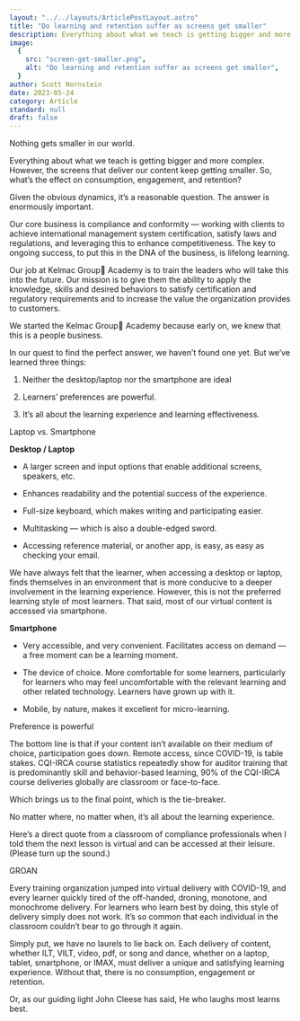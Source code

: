 ```yaml
---
layout: "../../layouts/ArticlePostLayout.astro"
title: "Do learning and retention suffer as screens get smaller"
description: Everything about what we teach is getting bigger and more complex. However, the screens that deliver our content keep getting smaller. So, what’s the effect on consumption, engagement, and retention?
image:
  {
    src: "screen-get-smaller.png",
    alt: "Do learning and retention suffer as screens get smaller",
  }
author: Scott Hornstein
date: 2023-05-24
category: Article
standard: null
draft: false
---
```


Nothing gets smaller in our world.

Everything about what we teach is getting bigger and more complex. However, the screens that deliver our content keep getting smaller. So, what’s the effect on consumption, engagement, and retention?

Given the obvious dynamics, it’s a reasonable question. The answer is enormously important.

Our core business is compliance and conformity — working with clients to achieve international management system certification, satisfy laws and regulations, and leveraging this to enhance competitiveness. The key to ongoing success, to put this in the DNA of the business, is lifelong learning.

Our job at Kelmac Group Academy is to train the leaders who will take this into the future. Our mission is to give them the ability to apply the knowledge, skills and desired behaviors to satisfy certification and regulatory requirements and to increase the value the organization provides to customers.

We started the Kelmac Group Academy because early on, we knew that this is a people business.

In our quest to find the perfect answer, we haven’t found one yet. But we’ve learned three things:

1. Neither the desktop/laptop nor the smartphone are ideal

2. Learners’ preferences are powerful.

3. It’s all about the learning experience and learning effectiveness.

Laptop vs. Smartphone

**Desktop / Laptop**

- A larger screen and input options that enable additional screens, speakers, etc.
- Enhances readability and the potential success of the experience.

- Full-size keyboard, which makes writing and participating easier.

- Multitasking — which is also a double-edged sword.

- Accessing reference material, or another app, is easy, as easy as checking your email.

We have always felt that the learner, when accessing a desktop or laptop, finds themselves in an environment that is more conducive to a deeper involvement in the learning experience. However, this is not the preferred learning style of most learners. That said, most of our virtual content is accessed via smartphone.

**Smartphone**

- Very accessible, and very convenient. Facilitates access on demand — a free moment can be a learning moment.

- The device of choice. More comfortable for some learners, particularly for learners who may feel uncomfortable with the relevant learning and other related technology. Learners have grown up with it.

- Mobile, by nature, makes it excellent for micro-learning.

Preference is powerful

The bottom line is that if your content isn’t available on their medium of choice, participation goes down. Remote access, since COVID-19, is table stakes. CQI-IRCA course statistics repeatedly show for auditor training that is predominantly skill and behavior-based learning, 90% of the CQI-IRCA course deliveries globally are classroom or face-to-face.

Which brings us to the final point, which is the tie-breaker.

No matter where, no matter when, it’s all about the learning experience.

Here’s a direct quote from a classroom of compliance professionals when I told them the next lesson is virtual and can be accessed at their leisure. (Please turn up the sound.)

GROAN

Every training organization jumped into virtual delivery with COVID-19, and every learner quickly tired of the off-handed, droning, monotone, and monochrome delivery. For learners who learn best by doing, this style of delivery simply does not work. It’s so common that each individual in the classroom couldn’t bear to go through it again.

Simply put, we have no laurels to lie back on. Each delivery of content, whether ILT, VILT, video, pdf, or song and dance, whether on a laptop, tablet, smartphone, or IMAX, must deliver a unique and satisfying learning experience. Without that, there is no consumption, engagement or retention.

Or, as our guiding light John Cleese has said, He who laughs most learns best.
